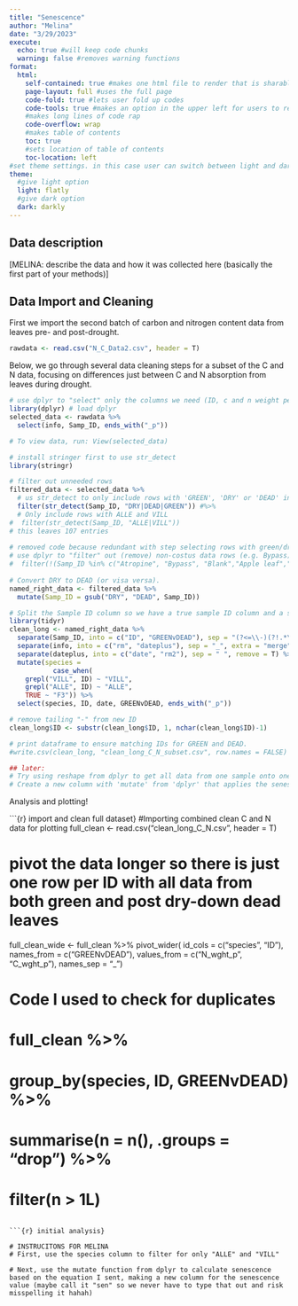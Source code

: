 ```yaml
---
title: "Senescence"
author: "Melina"
date: "3/29/2023"
execute:
  echo: true #will keep code chunks
  warning: false #removes warning functions
format:
  html:
    self-contained: true #makes one html file to render that is sharable
    page-layout: full #uses the full page
    code-fold: true #lets user fold up codes
    code-tools: true #makes an option in the upper left for users to reveal/hide all code and copy source code
    #makes long lines of code rap
    code-overflow: wrap
    #makes table of contents
    toc: true
    #sets location of table of contents
    toc-location: left
#set theme settings. in this case user can switch between light and dark mode
theme:
  #give light option
  light: flatly
  #give dark option
  dark: darkly
---
```


## Data description

\[MELINA: describe the data and how it was collected here (basically the first part of your methods)\]

## Data Import and Cleaning

First we import the second batch of carbon and nitrogen content data from leaves pre- and post-drought.

```r
rawdata <- read.csv("N_C_Data2.csv", header = T)
```

Below, we go through several data cleaning steps for a subset of the C and N data, focusing on differences just between C and N absorption from leaves during drought.

```r
# use dplyr to "select" only the columns we need (ID, c and n weight percent)
library(dplyr) # load dplyr
selected_data <- rawdata %>%
  select(info, Samp_ID, ends_with("_p"))

# To view data, run: View(selected_data)

# install stringer first to use str_detect 
library(stringr)

# filter out unneeded rows
filtered_data <- selected_data %>%
  # us str_detect to only include rows with 'GREEN', 'DRY' or 'DEAD' in Samp_ID
  filter(str_detect(Samp_ID, "DRY|DEAD|GREEN")) #%>%
  # Only include rows with ALLE and VILL
#  filter(str_detect(Samp_ID, "ALLE|VILL"))
# this leaves 107 entries 
  
# removed code because redundant with step selecting rows with green/dry/dead:
# use dplyr to "filter" out (remove) non-costus data rows (e.g. Bypass)
#  filter(!(Samp_ID %in% c("Atropine", "Bypass", "Blank","Apple leaf","Oregano 1", "Oregano 2", "Oregano 3", "Oregano 4", "Oregano 5", "Oregano 6", "Oregano 7", "Apple leaves", "apple leaf"))) %>% # leaves 691 entries 
  
# Convert DRY to DEAD (or visa versa). 
named_right_data <- filtered_data %>%
  mutate(Samp_ID = gsub("DRY", "DEAD", Samp_ID))

# Split the Sample ID column so we have a true sample ID column and a separate green_dead column
library(tidyr)
clean_long <- named_right_data %>%
  separate(Samp_ID, into = c("ID", "GREENvDEAD"), sep = "(?<=\\-)(?!.*\\-)", remove = T) %>% 
  separate(info, into = c("rm", "dateplus"), sep = "_", extra = "merge", remove = T) %>%
  separate(dateplus, into = c("date", "rm2"), sep = " ", remove = T) %>% 
  mutate(species = 
           case_when(
    grepl("VILL", ID) ~ "VILL",
    grepl("ALLE", ID) ~ "ALLE",
    TRUE ~ "F3")) %>% 
  select(species, ID, date, GREENvDEAD, ends_with("_p"))

# remove tailing "-" from new ID 
clean_long$ID <- substr(clean_long$ID, 1, nchar(clean_long$ID)-1)

# print dataframe to ensure matching IDs for GREEN and DEAD.
#write.csv(clean_long, "clean_long_C_N_subset.csv", row.names = FALSE)

## later: 
# Try using reshape from dplyr to get all data from one sample onto one row
# Create a new column with 'mutate' from 'dplyr' that applies the senescence eqation to the leaf N data

```

Analysis and plotting!

\`\`\`{r} import and clean full dataset} #Importing combined clean C and N data for plotting full_clean \<- read.csv("clean_long_C_N.csv", header = T)

# pivot the data longer so there is just one row per ID with all data from both green and post dry-down dead leaves

full_clean_wide \<- full_clean %\>% pivot_wider( id_cols = c("species", "ID"), names_from = c("GREENvDEAD"), values_from = c("N_wght_p", "C_wght_p"), names_sep = "\_")

# Code I used to check for duplicates

# full_clean %\>%

# group_by(species, ID, GREENvDEAD) %\>%

# summarise(n = n(), .groups = "drop") %\>%

# filter(n \> 1L)

```         

```{r} initial analysis}

# INSTRUCITONS FOR MELINA
# First, use the species column to filter for only "ALLE" and "VILL"

# Next, use the mutate function from dplyr to calculate senescence based on the equation I sent, making a new column for the senescence value (maybe call it "sen" so we never have to type that out and risk misspelling it hahah)
```
